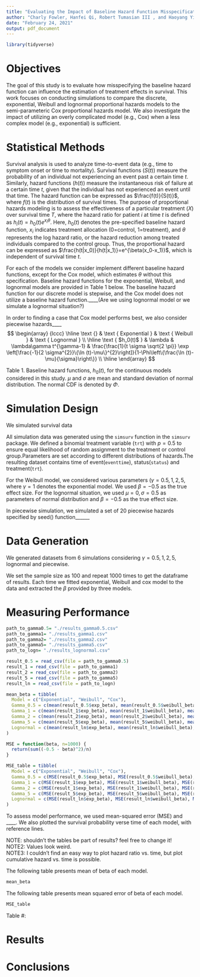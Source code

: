 ```yaml
---
title: "Evaluating the Impact of Baseline Hazard Function Misspecification on Treatment Effect Estimation"
author: "Charly Fowler, Hanfei Qi, Robert Tumasian III , and Haoyang Yi"
date: "February 24, 2021"
output: pdf_document
---
```


```r
library(tidyverse)
```

# Objectives

The goal of this study is to evaluate how misspecifying the baseline hazard function can influence the estimation of treatment effects in survival. This work focuses on conducting simulations to compare the discrete, exponential, Weibull and lognormal proportional hazards models to the semi-parameteric Cox proportional hazards model. We also investigate the impact of utilizing an overly complicated model (e.g., Cox) when a less complex model (e.g., exponential) is sufficient.

# Statistical Methods

Survival analysis is used to analyze time-to-event data (e.g., time to symptom onset or time to mortality). Survival functions ($S(t)$) measure the probability of an individual not experiencing an event past a certain time $t$. Similarly, hazard functions ($h(t)$) measure the instantaneous risk of failure at a certain time $t$, given that the individual has not experienced an event until that time. The hazard function can be expressed as $\frac{f(t)}{S(t)}$, where $f(t)$ is the distribution of survival times.\par

The purpose of proportional hazards modeling is to assess the effectiveness of a particular treatment ($X$) over survival time $T$, where the hazard ratio for patient $i$ at time $t$ is defined as $h_i(t)=h_0(t)e^{x_i\theta}$. Here, $h_0(t)$ denotes the pre-specified baseline hazard function, $x_i$ indicates treatment allocation (0=control, 1=treatment), and $\theta$ represents the log hazard ratio, or the hazard reduction among treated individuals compared to the control group. Thus, the proportional hazard can be expressed as $\frac{h(t|x_0)}{h(t|x_1)}=e^{\beta(x_0-x_1)}$, which is independent of survival time $t$.\par

For each of the models we consider implement different baseline hazard functions, except for the Cox model, which estimates $\theta$ without this specification. Baseline hazard functions for the exponential, Weibull, and lognormal models are provided in Table 1 below. The baseline hazard function for our discrete model is stepwise, and the Cox model does not utilize a baseline hazard function.____(Are we using lognormal model or we simulate a lognormal situation?)

In order to finding a case that Cox model performs best, we also consider piecewise hazards____ 
$$
\begin{array} {lccc}
\hline \text {} & \text { Exponential } & \text { Weibull } & \text { Lognormal } \\
\hline
\text { $h_0(t)$ } & \lambda & \lambda\gamma t^{\gamma-1} & \frac{\frac{1}{t \sigma \sqrt{2 \pi}} \exp \left[\frac{-1}{2 \sigma^{2}}\{\ln (t)-\mu\}^{2}\right]}{1-\Phi\left\{\frac{\ln (t)-\mu}{\sigma}\right\}} \\
\hline
\end{array}
$$

Table 1. Baseline hazard functions, $h_0(t)$, for the continuous models considered in this study. $\mu$ and $\sigma$ are mean and standard deviation of normal distribution. The normal CDF is denoted by $\Phi$.

# Simulation Design

We simulated survival data

All simulation data was generated using the `simsurv` function in the `simsurv` package. We defined a binomial treatment variable (`trt`) with $p=0.5$ to ensure equal likelihood of random assignment to the treatment or control group.Parameters are set according to different distributions of hazards.The resulting dataset contains time of event(`eventtime`), status(`status`) and treatment(`trt`).

For the Weibull model, we considered various parameters ($\gamma=0.5,1,2,5$, where $\gamma=1$ denotes the exponential model. We used $\beta = -0.5$ as the true effect size. For the lognormal situation, we used $\mu = 0, \sigma = 0.5$ as parameters of normal distribution and $\beta = -0.5$ as the true effect size. 

In piecewise simulation, we simulated a set of 20 piecewise hazards specified by seed() function______

# Data Generation

We generated datasets from 6 simulations considering $\gamma=0.5,1,2,5$, lognormal and piecewise.

We set the sample size as 100 and repeat 1000 times to get the dataframe of results. Each time we fitted exponential, Weibull and cox model to the data and extracted the $\beta$ provided by three models.

# Measuring Performance
```r
path_to_gamma0.5= "./results_gamma0.5.csv"
path_to_gamma1= "./results_gamma1.csv"
path_to_gamma2= "./results_gamma2.csv"
path_to_gamma5= "./results_gamma5.csv"
path_to_logn= "./results_lognormal.csv"

result_0.5 = read_csv(file = path_to_gamma0.5)
result_1 = read_csv(file = path_to_gamma1)
result_2 = read_csv(file = path_to_gamma2)
result_5 = read_csv(file = path_to_gamma5)
result_ln = read_csv(file = path_to_logn)

mean_beta = tibble(
  Model = c("Exponential", "Weibull", "Cox"),
  Gamma_0.5 = c(mean(result_0.5$exp_beta), mean(result_0.5$weibull_beta), mean(result_0.5$cox_beta)),
  Gamma_1 = c(mean(result_1$exp_beta), mean(result_1$weibull_beta), mean(result_1$cox_beta)),
  Gamma_2 = c(mean(result_2$exp_beta), mean(result_2$weibull_beta), mean(result_2$cox_beta)),
  Gamma_5 = c(mean(result_5$exp_beta), mean(result_5$weibull_beta), mean(result_5$cox_beta)),
  Lognormal = c(mean(result_ln$exp_beta), mean(result_ln$weibull_beta), mean(result_ln$cox_beta))
)

MSE = function(beta, n=1000) {
  return(sum((-0.5 - beta)^2)/n)
}

MSE_table = tibble(
  Model = c("Exponential", "Weibull", "Cox"),
  Gamma_0.5 = c(MSE(result_0.5$exp_beta), MSE(result_0.5$weibull_beta), MSE(result_0.5$cox_beta)),
  Gamma_1 = c(MSE(result_1$exp_beta), MSE(result_1$weibull_beta), MSE(result_1$cox_beta)),
  Gamma_2 = c(MSE(result_1$exp_beta), MSE(result_1$weibull_beta), MSE(result_1$cox_beta)),
  Gamma_5 = c(MSE(result_5$exp_beta), MSE(result_5$weibull_beta), MSE(result_5$cox_beta)),
  Lognormal = c(MSE(result_ln$exp_beta), MSE(result_ln$weibull_beta), MSE(result_ln$cox_beta))
)
```
To assess model performance, we used mean-squared error (MSE) and ____. We also plotted the survival probability verse time of each model, with reference lines.

NOTE: shouldn't the tables be part of results? feel free to change it!  
NOTE2: Values look weird.  
NOTE3: I couldn't find an easy way to plot hazard ratio vs. time, but plot cumulative hazard vs. time is possible.  

The following table presents mean of beta of each model.
```r
mean_beta
```

The following table presents mean squared error of beta of each model.
```r
MSE_table
```

\begin{center}

\end{center}

Table #:

# Results


# Conclusions

